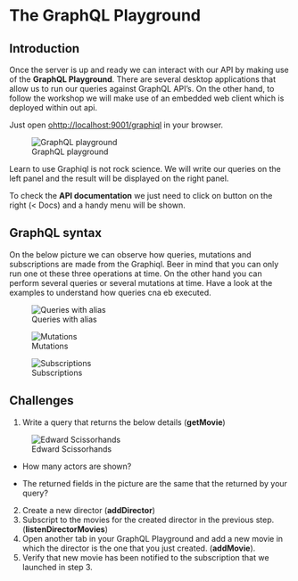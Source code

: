# The GraphQL Playground

## Introduction

Once the server is up and ready we can interact with our API by making use of the **GraphQL Playground**. There are
several desktop applications that allow us to run our queries against GraphQL API's. On the other hand, to follow the
workshop we will make use of an embedded web client which is deployed within out api.

Just open [ohttp://localhost:9001/graphiql](http://localhost:9001/graphiql) in your browser.

![GraphQL playground](assets/graphiql.png)

Learn to use  Graphiql is  not rock science. We will write our queries on the left panel and the result will be
displayed on the right panel. 

To check the **API documentation** we just need to click on  button on the right (< Docs) and a handy  menu will
be shown.  

## GraphQL syntax

On the below picture we can observe how queries, mutations and subscriptions are made from the Graphiql. Beer in mind
that you can only run one ot these three operations at time. On the other hand you can perform several queries or several mutations
at time. Have a look at the examples to understand how queries cna eb executed.

![Queries with alias](assets/queries.png)

![Mutations](assets/mutations.png)

![Subscriptions](assets/subscriptions.png)

## Challenges

1. Write a query that returns the below details (**getMovie**)

![Edward Scissorhands](assets/challenge-1.png)   

- How many actors are shown?

- The returned fields in the picture are the same that the returned by your query?


2. Create a new director (**addDirector**)
3. Subscript to the movies for the created director in the previous step. (**listenDirectorMovies**)
3. Open another tab in your GraphQL Playground and add a new movie in which the director is the one that you just created. (**addMovie**). 
4. Verify that new movie has been notified to the subscription that we launched in step 3.
